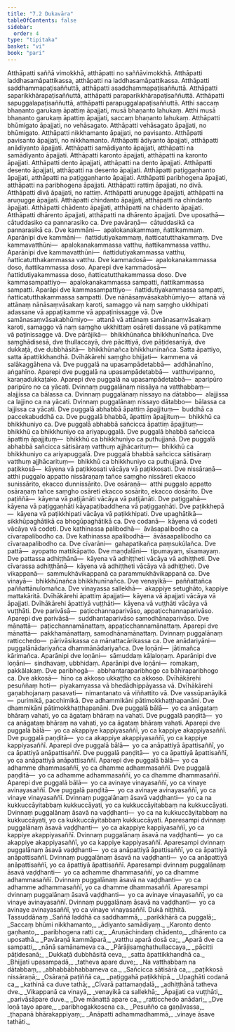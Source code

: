 ```yaml
---
title: "7.2 Dukavāra"
tableOfContents: false
sidebar:
  order: 4
type: "tipitaka"
basket: "vi"
book: "pari"
---
```



<DynamicBreadcrumb />

<Division number="322" book="pari" bookNo="5" page="212">

<Paragraph number="1446" book="pari">
Atthāpatti saññā vimokkhā, atthāpatti no saññāvimokkhā. Atthāpatti laddhasamāpattikassa, atthāpatti na laddhasamāpattikassa. Atthāpatti saddhammapaṭisaññuttā, atthāpatti asaddhammapaṭisaññuttā. Atthāpatti saparikkhārapaṭisaññuttā, atthāpatti paraparikkhārapaṭisaññuttā. Atthāpatti sapuggalapaṭisaññuttā, atthāpatti parapuggalapaṭisaññuttā. Atthi saccaṃ bhaṇanto garukaṃ āpattiṃ āpajjati, musā bhaṇanto lahukaṃ. Atthi musā bhaṇanto garukaṃ āpattiṃ āpajjati, saccaṃ bhaṇanto lahukaṃ. Atthāpatti bhūmigato āpajjati, no vehāsagato. Atthāpatti vehāsagato āpajjati, no bhūmigato. Atthāpatti nikkhamanto āpajjati, no pavisanto. Atthāpatti pavisanto āpajjati, no nikkhamanto. Atthāpatti ādiyanto āpajjati, atthāpatti anādiyanto āpajjati. Atthāpatti samādiyanto āpajjati, atthāpatti na samādiyanto āpajjati. Atthāpatti karonto āpajjati, atthāpatti na karonto āpajjati. Atthāpatti dento āpajjati, atthāpatti na dento āpajjati. Atthāpatti desento āpajjati, atthāpatti na desento āpajjati. Atthāpatti paṭiggaṇhanto āpajjati, atthāpatti na paṭiggaṇhanto āpajjati. Atthāpatti paribhogena āpajjati, atthāpatti na paribhogena āpajjati. Atthāpatti rattiṃ āpajjati, no divā. Atthāpatti divā āpajjati, no rattiṃ. Atthāpatti aruṇugge āpajjati, atthāpatti na aruṇugge āpajjati. Atthāpatti chindanto āpajjati, atthāpatti na chindanto āpajjati. Atthāpatti chādento āpajjati, atthāpatti na chādento āpajjati. Atthāpatti dhārento āpajjati, atthāpatti na dhārento āpajjati.
</Paragraph>

<Paragraph number="1447" book="pari">
Dve uposathā—  cātuddasiko ca pannarasiko ca. Dve pavāraṇā—  cātuddasikā ca pannarasikā ca. Dve kammāni—  apalokanakammaṃ, ñattikammaṃ. Aparānipi dve kammāni—  ñattidutiyakammaṃ, ñatticatutthakammaṃ. Dve kammavatthūni—  apalokanakammassa vatthu, ñattikammassa vatthu. Aparānipi dve kammavatthūni—  ñattidutiyakammassa vatthu, ñatticatutthakammassa vatthu. Dve kammadosā—  apalokanakammassa doso, ñattikammassa doso. Aparepi dve kammadosā—  ñattidutiyakammassa doso, ñatticatutthakammassa doso. Dve kammasampattiyo—  apalokanakammassa sampatti, ñattikammassa sampatti. Aparāpi dve kammasampattiyo—  ñattidutiyakammassa sampatti, ñatticatutthakammassa sampatti. Dve nānāsaṃvāsakabhūmiyo—  attanā vā attānaṃ nānāsaṃvāsakaṃ karoti, samaggo vā naṃ saṃgho ukkhipati adassane vā appaṭikamme vā appaṭinissagge vā. Dve samānasaṃvāsakabhūmiyo—  attanā vā attānaṃ samānasaṃvāsakaṃ karoti, samaggo vā naṃ saṃgho ukkhittaṃ osāreti dassane vā paṭikamme vā paṭinissagge vā. Dve pārājikā—  bhikkhūnañca bhikkhunīnañca. Dve saṃghādisesā, dve thullaccayā, dve pācittiyā, dve pāṭidesanīyā, dve dukkaṭā, dve dubbhāsitā—  bhikkhūnañca bhikkhunīnañca. Satta āpattiyo, satta āpattikkhandhā. Dvīhākārehi saṃgho bhijjati—  kammena vā salākaggāhena vā.
</Paragraph>

<Paragraph number="1448" book="pari">
Dve puggalā na upasampādetabbā—  addhānahīno, aṅgahīno. Aparepi dve puggalā na upasampādetabbā—  vatthuvipanno, karaṇadukkaṭako. Aparepi dve puggalā na upasampādetabbā—  aparipūro paripūro no ca yācati. Dvinnaṃ puggalānaṃ nissāya na vatthabbaṃ—  alajjissa ca bālassa ca. Dvinnaṃ puggalānaṃ nissayo na dātabbo—  alajjissa ca lajjino ca na yācati. Dvinnaṃ puggalānaṃ nissayo dātabbo—  bālassa ca lajjissa ca yācati. Dve puggalā abhabbā āpattiṃ āpajjituṃ—  buddhā ca paccekabuddhā ca. Dve puggalā bhabbā, āpattiṃ āpajjituṃ—  bhikkhū ca bhikkhuniyo ca. Dve puggalā abhabbā sañcicca āpattiṃ āpajjituṃ—  bhikkhū ca bhikkhuniyo ca ariyapuggalā. Dve puggalā bhabbā sañcicca āpattiṃ āpajjituṃ—  bhikkhū ca bhikkhuniyo ca puthujjanā. Dve puggalā abhabbā sañcicca sātisāraṃ vatthuṃ ajjhācarituṃ—  bhikkhū ca bhikkhuniyo ca ariyapuggalā. Dve puggalā bhabbā sañcicca sātisāraṃ vatthuṃ ajjhācarituṃ—  bhikkhū ca bhikkhuniyo ca puthujjanā.
</Paragraph>

<Paragraph number="1449" book="pari">
Dve paṭikkosā—  kāyena vā paṭikkosati vācāya vā paṭikkosati. Dve nissāraṇā—  atthi puggalo appatto nissāraṇaṃ tañce saṃgho nissāreti ekacco sunissārito, ekacco dunnissārito. Dve osāraṇā—  atthi puggalo appatto osāraṇaṃ tañce saṃgho osāreti ekacco sosārito, ekacco dosārito. Dve paṭiññā—  kāyena vā paṭijānāti vācāya vā paṭijānāti. Dve paṭiggahā—  kāyena vā paṭiggaṇhāti kāyapaṭibaddhena vā paṭiggaṇhāti. Dve paṭikkhepā—  kāyena vā paṭikkhipati vācāya vā paṭikkhipati. Dve upaghātikā—  sikkhūpaghātikā ca bhogūpaghātikā ca. Dve codanā—  kāyena vā codeti vācāya vā codeti. Dve kathinassa palibodhā—  āvāsapalibodho ca cīvarapalibodho ca. Dve kathinassa apalibodhā—  āvāsaapalibodho ca cīvaraapalibodho ca. Dve cīvarāni—  gahapatikañca paṃsukūlañca. Dve pattā—  ayopatto mattikāpatto. Dve maṇḍalāni—  tipumayaṃ, sīsamayaṃ. Dve pattassa adhiṭṭhānā—  kāyena vā adhiṭṭheti vācāya vā adhiṭṭheti. Dve cīvarassa adhiṭṭhānā—  kāyena vā adhiṭṭheti vācāya vā adhiṭṭheti. Dve vikappanā—  sammukhāvikappanā ca parammukhāvikappanā ca. Dve vinayā—  bhikkhūnañca bhikkhunīnañca. Dve venayikā—  paññattañca paññattānulomañca. Dve vinayassa sallekhā—  akappiye setughāto, kappiye mattakāritā. Dvīhākārehi āpattiṃ āpajjati—  kāyena vā āpajjati vācāya vā āpajjati. Dvīhākārehi āpattiyā vuṭṭhāti—  kāyena vā vuṭṭhāti vācāya vā vuṭṭhāti. Dve parivāsā—  paṭicchannaparivāso, appaṭicchannaparivāso. Aparepi dve parivāsā—  suddhantaparivāso samodhānaparivāso. Dve mānattā—  paṭicchannamānattaṃ, appaṭicchannamānattaṃ. Aparepi dve mānattā—  pakkhamānattaṃ, samodhānamānattaṃ. Dvinnaṃ puggalānaṃ ratticchedo—  pārivāsikassa ca mānattacārikassa ca. Dve anādariyāni—  puggalānādariyañca dhammānādariyañca. Dve loṇāni—  jātimañca kārimañca. Aparānipi dve loṇāni—  sāmuddaṃ kāḷaloṇaṃ. Aparānipi dve loṇāni—  sindhavaṃ, ubbhidaṃ. Aparānipi dve loṇāni—  romakaṃ, pakkālakaṃ. Dve paribhogā—  abbhantaraparibhogo ca bāhiraparibhogo ca. Dve akkosā—  hīno ca akkoso ukkaṭṭho ca akkoso. Dvīhākārehi pesuññaṃ hoti—  piyakamyassa vā bhedādhippāyassa vā. Dvīhākārehi gaṇabhojanaṃ pasavati—  nimantanato vā viññattito vā. Dve vassūpanāyikā—  purimikā, pacchimikā. Dve adhammikāni pātimokkhaṭṭhapanāni. Dve dhammikāni pātimokkhaṭṭhapanāni.
</Paragraph>

<Paragraph number="1450" book="pari">
Dve puggalā bālā—  yo ca anāgataṃ bhāraṃ vahati, yo ca āgataṃ bhāraṃ na vahati. Dve puggalā paṇḍitā—  yo ca anāgataṃ bhāraṃ na vahati, yo ca āgataṃ bhāraṃ vahati. Aparepi dve puggalā bālā—  yo ca akappiye kappiyasaññī, yo ca kappiye akappiyasaññī. Dve puggalā paṇḍitā—  yo ca akappiye akappiyasaññī, yo ca kappiye kappiyasaññī. Aparepi dve puggalā bālā—  yo ca anāpattiyā āpattisaññī, yo ca āpattiyā anāpattisaññī. Dve puggalā paṇḍitā—  yo ca āpattiyā āpattisaññī, yo ca anāpattiyā anāpattisaññī. Aparepi dve puggalā bālā—  yo ca adhamme dhammasaññī, yo ca dhamme adhammasaññī. Dve puggalā paṇḍitā—  yo ca adhamme adhammasaññī, yo ca dhamme dhammasaññī. Aparepi dve puggalā bālā—  yo ca avinaye vinayasaññī, yo ca vinaye avinayasaññī. Dve puggalā paṇḍitā—  yo ca avinaye avinayasaññī, yo ca vinaye vinayasaññī.
</Paragraph>

<Paragraph number="1451" book="pari">
Dvinnaṃ puggalānaṃ āsavā vaḍḍhanti—  yo ca na kukkuccāyitabbaṃ kukkuccāyati, yo ca kukkuccāyitabbaṃ na kukkuccāyati. Dvinnaṃ puggalānaṃ āsavā na vaḍḍhanti—  yo ca na kukkuccāyitabbaṃ na kukkuccāyati, yo ca kukkuccāyitabbaṃ kukkuccāyati. Aparesampi dvinnaṃ puggalānaṃ āsavā vaḍḍhanti—  yo ca akappiye kappiyasaññī, yo ca kappiye akappiyasaññī. Dvinnaṃ puggalānaṃ āsavā na vaḍḍhanti—  yo ca akappiye akappiyasaññī, yo ca kappiye kappiyasaññī. Aparesampi dvinnaṃ puggalānaṃ āsavā vaḍḍhanti—  yo ca anāpattiyā āpattisaññī, yo ca āpattiyā anāpattisaññī. Dvinnaṃ puggalānaṃ āsavā na vaḍḍhanti—  yo ca anāpattiyā anāpattisaññī, yo ca āpattiyā āpattisaññī. Aparesampi dvinnaṃ puggalānaṃ āsavā vaḍḍhanti—  yo ca adhamme dhammasaññī, yo ca dhamme adhammasaññī. Dvinnaṃ puggalānaṃ āsavā na vaḍḍhanti—  yo ca adhamme adhammasaññī, yo ca dhamme dhammasaññī. Aparesampi dvinnaṃ puggalānaṃ āsavā vaḍḍhanti—  yo ca avinaye vinayasaññī, yo ca vinaye avinayasaññī. Dvinnaṃ puggalānaṃ āsavā na vaḍḍhanti—  yo ca avinaye avinayasaññī, yo ca vinaye vinayasaññī.

</Paragraph>
</Division>

<Paragraph number="1452" type="center" book="pari">
Dukā niṭṭhitā.



</Paragraph>

<Paragraph number="1453" type="center" book="pari">
Tassuddānaṃ


</Paragraph>

<Paragraph number="1454" type="verses" book="pari">
_Saññā laddhā ca saddhammā,_  
_parikkhārā ca puggalā;_  
_Saccaṃ bhūmi nikkhamanto,_  
_ādiyanto samādiyaṃ._  

</Paragraph>

<Paragraph number="1455" type="verses" book="pari">
_Karonto dento gaṇhanto,_  
_paribhogena ratti ca;_  
_Aruṇāchindaṃ chādento,_  
_dhārento ca uposathā._  

</Paragraph>

<Paragraph number="1456" type="verses" book="pari">
_Pavāraṇā kammāparā,_  
_vatthu aparā dosā ca;_  
_Aparā dve ca sampatti,_  
_nānā samānameva ca._  

</Paragraph>

<Paragraph number="1457" type="verses" book="pari">
_Pārājisaṃghathullaccaya,_  
_pācitti pāṭidesanā;_  
_Dukkaṭā dubbhāsitā ceva,_  
_satta āpattikkhandhā ca._  

</Paragraph>

<Paragraph number="1458" type="verses" book="pari">
_Bhijjati upasampadā,_  
_tatheva apare duve;_  
_Na vatthabbaṃ na dātabbaṃ,_  
_abhabbābhabbameva ca._  

</Paragraph>

<Paragraph number="1459" type="verses" book="pari">
_Sañcicca sātisārā ca,_  
_paṭikkosā nissāraṇā;_  
_Osāraṇā paṭiññā ca,_  
_paṭiggahā paṭikkhipā._  

</Paragraph>

<Paragraph number="1460" type="verses" book="pari">
_Upaghāti codanā ca,_  
_kathinā ca duve tathā;_  
_Cīvarā pattamaṇḍalā,_  
_adhiṭṭhānā tatheva dve._  

</Paragraph>

<Paragraph number="1461" type="verses" book="pari">
_Vikappanā ca vinayā,_  
_venayikā ca sallekhā;_  
_Āpajjati ca vuṭṭhāti,_  
_parivāsāpare duve._  

</Paragraph>

<Paragraph number="1462" type="verses" book="pari">
_Dve mānattā apare ca,_  
_ratticchedo anādari;_  
_Dve loṇā tayo apare,_  
_paribhogakkosena ca._  

</Paragraph>

<Paragraph number="1463" type="verses" book="pari">
_Pesuñño ca gaṇāvassa,_  
_ṭhapanā bhārakappiyaṃ;_  
_Anāpatti adhammadhammā,_  
_vinaye āsave tathāti._
</Paragraph>